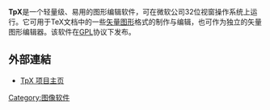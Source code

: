 {{Unreferenced|time=2017-05-07T03:41:08+00:00}}
'''TpX'''是一个轻量级、易用的图形编辑软件，可在微软公司32位视窗操作系统上运行。它可用于TeX文档中的一些[[矢量图形|矢量图形]]格式的制作与编辑，也可作为独立的矢量图形编辑器。该软件在[[GPL|GPL]]协议下发布。

== 外部連結 ==
*[http://tpx.sourceforge.net/ TpX 项目主页]{{Wayback|url=http://tpx.sourceforge.net/ |date=20060813233713 }}

{{compu-stub}}
[[Category:图像软件|Category:图像软件]]